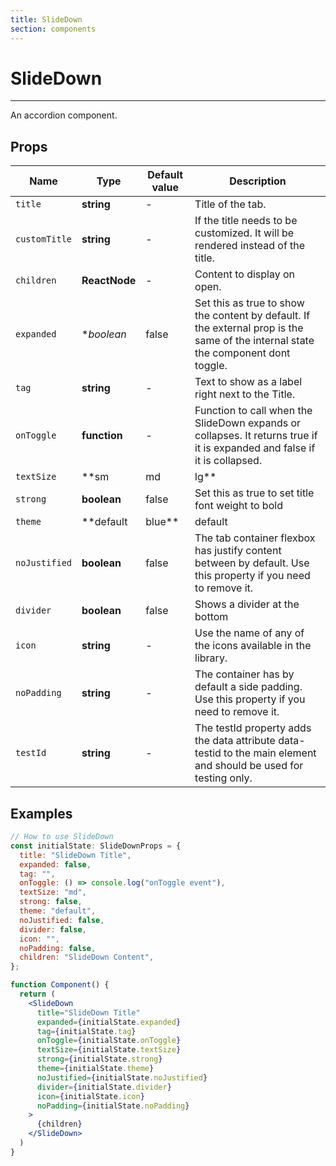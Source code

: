```yaml
---
title: SlideDown
section: components
---
```



# SlideDown

---

An accordion component.

## Props

| Name           | Type                 | Default value    | Description                                                                                                                        |
| -------------- | -------------------- | ---------------- | ---------------------------------------------------------------------------------------------------------------------------------- |
| `title`        | **string**           | -                | Title of the tab.                                                                                                                  |
| `customTitle`  | **string**           | -                | If the title needs to be customized. It will be rendered instead of the title.                                                                                                                  |
| `children`     | **ReactNode**        | -                | Content to display on open.                                                                                                        |
| `expanded`     | **boolean*           | false            | Set this as true to show the content by default. If the external prop is the same of the internal state the component dont toggle. |
| `tag`          | **string**           | -                | Text to show as a label right next to the Title.                                                                                   |
| `onToggle`     | **function**         | -                | Function to call when the SlideDown expands or collapses. It returns true if it is expanded and false if it is collapsed.          |
| `textSize`     | **sm | md | lg**     | md               | Size of the Text to show sm, md, lg of the component                                                                               |
| `strong`       | **boolean**          | false            | Set this as true to set title font weight to bold                                                                                  |
| `theme`        | **default | blue**   | default          | Theme of the SlideDown                                                                                                             |
| `noJustified`  | **boolean**          | false            | The tab container flexbox has justify content between by default. Use this property if you need to remove it.                      |
| `divider`      | **boolean**          | false            | Shows a divider at the bottom                                                                                                      |
| `icon`         | **string**           | -                | Use the name of any of the icons available in the library.                                                                         |
| `noPadding`    | **string**           | -                | The container has by default a side padding. Use this property if you need to remove it.                                           |
| `testId`       | **string**           | -                | The testId property adds the data attribute data-testid to the main element and should be used for testing only.                   |

## Examples

<Demo title="Icon" background={colors.bgWhite}>
  <SlideDown />
</Demo>

```jsx
// How to use SlideDown
const initialState: SlideDownProps = {
  title: "SlideDown Title",
  expanded: false,
  tag: "",
  onToggle: () => console.log("onToggle event"),
  textSize: "md",
  strong: false,
  theme: "default",
  noJustified: false,
  divider: false,
  icon: "",
  noPadding: false,
  children: "SlideDown Content",
};

function Component() {
  return (
    <SlideDown 
      title="SlideDown Title"
      expanded={initialState.expanded}
      tag={initialState.tag}
      onToggle={initialState.onToggle}
      textSize={initialState.textSize}
      strong={initialState.strong}
      theme={initialState.theme}
      noJustified={initialState.noJustified}
      divider={initialState.divider}
      icon={initialState.icon}
      noPadding={initialState.noPadding}
    >
      {children}
    </SlideDown>
  )
}
```